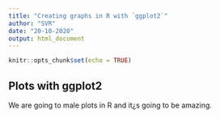```yaml
---
title: "Creating graphs in R with `ggplot2`"
author: "SVR"
date: "20-10-2020"
output: html_document
---
```


```r
knitr::opts_chunk$set(echo = TRUE)
```

## Plots with ggplot2

We are going to male plots in R and it¿s going to be amazing.

